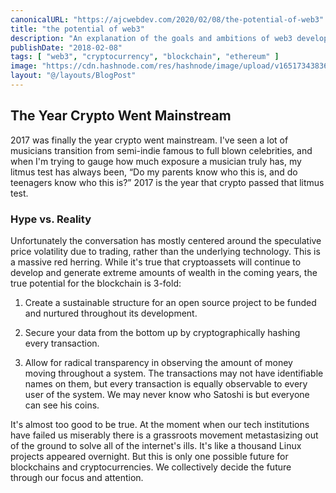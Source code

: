 ```yaml
---
canonicalURL: "https://ajcwebdev.com/2020/02/08/the-potential-of-web3"
title: "the potential of web3"
description: "An explanation of the goals and ambitions of web3 developers and the potential of web3 technology."
publishDate: "2018-02-08"
tags: [ "web3", "cryptocurrency", "blockchain", "ethereum" ]
image: "https://cdn.hashnode.com/res/hashnode/image/upload/v1651734383672/OcGm6usNU.png"
layout: "@/layouts/BlogPost"
---
```


## The Year Crypto Went Mainstream

2017 was finally the year crypto went mainstream. I've seen a lot of musicians transition from semi-indie famous to full blown celebrities, and when I'm trying to gauge how much exposure a musician truly has, my litmus test has always been, “Do my parents know who this is, and do teenagers know who this is?” 2017 is the year that crypto passed that litmus test.

### Hype vs. Reality

Unfortunately the conversation has mostly centered around the speculative price volatility due to trading, rather than the underlying technology. This is a massive red herring. While it's true that cryptoassets will continue to develop and generate extreme amounts of wealth in the coming years, the true potential for the blockchain is 3-fold:

1. Create a sustainable structure for an open source project to be funded and nurtured throughout its development.

2. Secure your data from the bottom up by cryptographically hashing every transaction.

3. Allow for radical transparency in observing the amount of money moving throughout a system. The transactions may not have identifiable names on them, but every transaction is equally observable to every user of the system. We may never know who Satoshi is but everyone can see his coins.

It's almost too good to be true. At the moment when our tech institutions have failed us miserably there is a grassroots movement metastasizing out of the ground to solve all of the internet's ills. It's like a thousand Linux projects appeared overnight. But this is only one possible future for blockchains and cryptocurrencies. We collectively decide the future through our focus and attention.